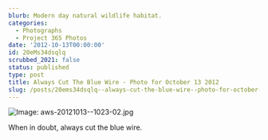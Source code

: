 ```yaml
---
blurb: Modern day natural wildlife habitat.
categories:
  - Photographs
  - Project 365 Photos
date: '2012-10-13T00:00:00'
id: 20eMs34dsqlq
scrubbed_2021: false
status: published
type: post
title: Always Cut The Blue Wire - Photo for October 13 2012
slug: /posts/20ems34dsqlq--always-cut-the-blue-wire--photo-for-october-13-2012
---
```


![Image: aws-20121013--1023-02.jpg](/aws-20121013--1023-02.jpg)

When in doubt, always cut the blue wire.
